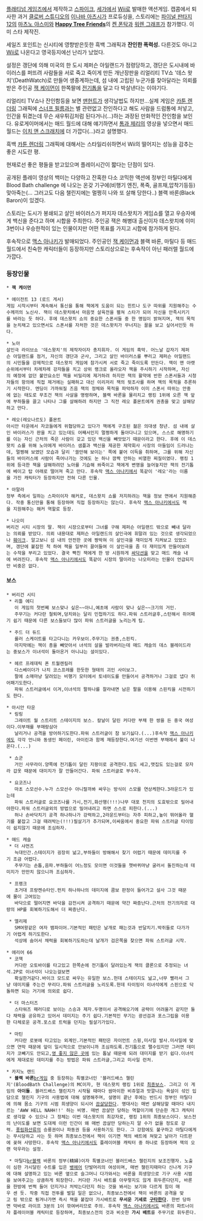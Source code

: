 [[플래티넘 게임즈]]에서 제작하고 [[스파이크]], [[세가]]에서 [[Wii]]로 발매한 액션게임. 캡콤에서 퇴사한 과거 [[클로버 스튜디오]]의 [[이나바 아츠시]]가 프로듀싱을, 스토리에는 [[파이널 판타지 12]]의 [[마츠노 야스미]]와 '''[[Happy Tree Friends]]'''의 [[켄 폰탁]]과 [[워렌 그래프]]가 참가했다.  이미 스타 제작진.

세일즈 포인트는 신시티에 영향받은듯한 흑백 그래픽과 '''잔인한 폭력성.'''  다른것도 아니고 [[Wii]]로 나온다고 영국등지에선 난리가 났었다.


{{{#!html
<object width="560" height="340"><param name="movie" value="http://www.youtube.com/v/-2MYPmbgrI0&hl=ko&fs=1&"></param><param name="allowFullScreen" value="true"></param><param name="allowscriptaccess" value="always"></param><embed src="http://www.youtube.com/v/-2MYPmbgrI0&hl=ko&fs=1&" type="application/x-shockwave-flash" allowscriptaccess="always" allowfullscreen="true" width="560" height="340"></embed></object>

<object width="560" height="340"><param name="movie" value="http://www.youtube.com/v/S4lC5gNm6Xg&hl=ko&fs=1&"></param><param name="allowFullScreen" value="true"></param><param name="allowscriptaccess" value="always"></param><embed src="http://www.youtube.com/v/S4lC5gNm6Xg&hl=ko&fs=1&" type="application/x-shockwave-flash" allowscriptaccess="always" allowfullscreen="true" width="560" height="340"></embed></object>

<object width="560" height="340"><param name="movie" value="http://www.youtube.com/v/PylPYVocHP8&hl=ko&fs=1&"></param><param name="allowFullScreen" value="true"></param><param name="allowscriptaccess" value="always"></param><embed src="http://www.youtube.com/v/PylPYVocHP8&hl=ko&fs=1&" type="application/x-shockwave-flash" allowscriptaccess="always" allowfullscreen="true" width="560" height="340"></embed></object>

}}}

설정은 갱단에 의해 미국의 한 도시 제퍼슨 아일랜드가 점령당하고, 갱단은 도시내에 바이러스를 퍼뜨려 사람들을 서로 죽고 죽이게 만든 개난장판을 리얼리티 TV쇼 '데스 왓치'(DeathWatch)로 만들어 생중계하는데, 섬 내에 고립된 누군가를 찾아달라는 의뢰를 받은 주인공 [[잭 케이먼]]이 한쪽팔에 [[전기톱]]을 달고 다 박살낸다는 이야기다. 

리얼리티 TV쇼나 잔인함등을 보면 [[맨헌트]]가 생각날법도 하지만...실제 게임은 [[카툰 렌더링]] 그래픽에 [[스너프 필름]]과는 별 관련없고 잔인하다고 해도 사람을 드럼통에 처넣고, 인간을 튀겼는데 무슨 새우튀김처럼 된다거나(...)하는 과장된 만화적인 잔인함을 보인다.  유로게이머에서는 매드 월드에 대해 얘기하면서 [[톰과 제리]]의 영상을 넣으면서 매드 월드는 [[이치 앤 스크래치]]에 더 가깝다(...)라고 설명했다.

흑백 [[카툰 렌더링]] 그래픽에 대해서는 스타일리쉬하면서 Wii의 떨어지는 성능을 감추는 좋은 시도란 평.

현재로선 좋은 평들을 받고있으며 플레이시간이 짧다는 단점이 있다.

공개된 플레이 영상의 백미는 다양하고 잔혹한 다소 코믹한 액션에 정부인 마틸다에게  Blood Bath challenge 에 나오는 온갖 기구에(비행기 엔진, 폭죽, 골프채,압착기등등) 맞아죽는(... 그러고도 다음 챌린지에는 멀쩡히 나와 또 살해 당한다..) 블랙 바론(Black Baron)이 있겠다.

스토리는 도시가 봉쇄되고 살인 바이러스가 퍼지자 데스왓치가 게임쇼를 열고 우승자에게 백신을 준다고 하며 시합을 주최한다.  주인공 잭은 해병대 출신이자 데스왓치에 이미 3번이나 우승한적이 있는 인물이지만 어떤 목표를 가지고 시합에 참가하게 된다.

후속작으로 [[맥스 아나키]]가 발매되었다. 주인공인 [[잭 케이먼]]과 블랙 바론, 마틸다 등 매드월드에서 친숙한 캐릭터들이 등장하지만 스토리상으로는 후속작이 아닌 패러렐 월드에 가깝다.

=== 등장인물 ===
 * '''잭 케이먼'''

 * 에이전트 13 (로드 게서)
 게임 시작시부터 계속해서 통신을 통해 잭에게 도움이 되는 힌트나 도구 따위를 지원해주는 수수께끼의 노신사. 잭이 데스왓치에서 마음껏 살육전을 펼쳐 스타가 되어 자신을 만족시키기를 바라는 듯 하다. 후에 데스왓치 쇼의 중요한 스폰서들 중 한 명임이 밝혀지며, 잭의 목적을 눈치채고 있으면서도 스폰서를 자처한 것은 데스왓치가 무너지는 꼴을 보고 싶어서인듯 하다.

 * 노아
 살인극 라이브쇼 '데스왓치'의 제작자이자 총지휘자. 이 게임의 흑막. 어느날 갑자기 제퍼슨 아일랜드를 점거, 자신의 갱단과 군사, 그리고 살인 바이러스를 뿌리고 제퍼슨 아일랜드의 시민들을 강제적으로 데스왓치 게임에 참가시켜 서로 죽고 죽이도록 만든다. 잭이 맨 아랫순위에서부터 차례차례 강자들을 치고 상위 랭크로 올라오자 잭을 주시하기 시작하며, 자신의 예정에 없던 불안요소인 잭을 비밀리에 제거하려 하지만 잭의 활약에 반한 스폰서들과 시청자들의 항의에 직접 제거에는 실패하고 대신 이리저리 잭의 뒷조사를 하며 잭의 목적을 추론하기 시작한다. 엔딩이 가까워질 즈음 잭의 정체와 목적을 파악하자 이미 스폰서 따위는 안중에 없는 태도로 무조건 잭의 사살을 명령하며, 블랙 바론을 물리치고 랭킹 1위에 오른 잭 앞에 부하들을 끌고 나타나 그를 살해하려 하지만 그 직전 레오 폴몬트에게 권총을 맞고 살해당하고 만다.

 * 레오(레오나르도) 폴몬트
 아시안 타운에서 자코들에게 위협당하고 있다가 잭에게 구조된 젊은 의대생 청년. 섬 내에 살인 바이러스가 판을 치고 있는데도 어째서인지 멀쩡하게 돌아다니고 있으며, 스스로 해명하기를 이는 자신 근처의 죽은 사람이 갖고 있던 백신을 빼앗았기 때문이라고 한다. 후에 이 데스왓치 쇼를 위해 노아에게 바이러스 샘플과 백신을 제공한 제약회사 사장의 아들임이 드러나는데, 멀쩡해 보였던 모습과 달리 '쓸만해 보이는' 쪽에 붙어 이득을 취하며, 그를 위해 자신들의 바이러스에 사람이 죽어나가는 것에도 눈 하나 깜짝 안하는 비열한 찌질이였다. 랭킹 1위에 등극한 잭을 살해하려던 노아를 기습해 쏴죽이고 잭에게 변명을 늘어놓지만 잭의 전기톱에 베이고 탑 아래로 떨어져 죽고 만다. 후속작 [[맥스 아나키]]에서 똑같이 '레오'라는 이름을 가진 캐릭터가 등장하지만 전혀 다른 인물.

 * 아말라
 정부 측에서 일하는 스파이이자 해커로, 데스왓치 쇼를 저지하려는 잭을 정보 면에서 지원해준다. 작중 통신만을 통해 등장하며 직접 등장하지는 않는다. 후속작 [[맥스 아나키]]에서도 잭을 지원해주는 해커 역할로 등장.

 * 나오미
 버리건 시티 시장의 딸. 잭이 시장으로부터 그녀를 구해 제퍼슨 아일랜드 밖으로 빼내 달라는 의뢰를 받았다. 의뢰 내용대로 제퍼슨 아일랜드의 살인극에 휘말려 있는 것으로 생각되었으나 [[훼이크]]. 알고보니 섬 내의 안전한 곳에 짱박혀 이 살인극을 재미있게 지켜보고 있었으며, 갱단에 붙잡힌 척 하여 잭을 일부러 끌어들여 이 살인극을 좀 더 재미있게 만들어보려는 수작을 부리고 있었다. 결국 빡친 잭에게 한 방 시원하게 [[싸닥션]]을 맞고 매드 캐슬 내에 버려진다. 후속작 [[맥스 아나키]]에서도 똑같이 시장의 딸이라는 나오미라는 인물이 언급되지만 비중은 없다.

==== 보스 ====
 * 버리건 시티 
  * 리틀 에디
    이 게임의 첫번쩨 보스맞나 싶은~~아니,예초에 사람이 맞나 싶은~~크기의 거인.
    주무기는 커다란 철퇴며,덩치와는 달리 민첩하기도 하다.파워 스트러글후,스턴해서 쥐어패기 쉽기 때문에 다른 보스들보다 많이 파워 스트러글을 노리는게 팁.

  * 주드 더 듀드
    롤러 스케이트를 타고다니는 카우보이.주무기는 권총,스핀킥.
    마지막에는 잭이 총을 빼앗아서 녀석의 살을 발라버리는데 매드 캐슬의 데스 블레이드라는 중보스가 이녀석이 돌아온거 아니냐는 설이있다.

  * 헤르 프레데릭 폰 트월렌킬러
    다스베이더가 나치 코스프레를 한듯한 형태의 괴인 사이보그.
    팔에 소매마냥 달려있는 비행기 모터에서 토네이도를 만들어서 공격하거나 그걸로 냅다 쥐어패기도한다.
    파워 스트러글에서 이겨,이녀석의 팔하나를 잘라내면 남은 팔을 이용해 스핀킥을 시전하기도 한다.

 * 아시안 타운
  * 링링
    그레이트 월 스트리트 스테이지의 보스. 칼날이 달린 커다란 부채 한 쌍을 든 중국 여성이다.이부채를 부매랑삼아   
    날리거나 공격을 방어하기도한다.파워 스트러글이 참 보기싫다.(...)후속작 [[맥스 아나키]]에도 각각 언니와 동생인 페이린, 아이린과 함께 재등장한다.여기선 이번엔 부채에서 불이 나온다.(...)    

  * 쇼군
    거인 사무라이.양쪽에 전기톱이 달린 지팡이로 공격한다.힘도 세고,맷집도 있는걸로 모자라 갑옷 때문에 대미지가 잘 안들어간다. 파워 스트러글로 부수자.

  * 요코즈나
    마초 스모선수.누가 스모선수 아니랄까봐 싸우는 방식이 스모를 연상케한다.3라운드가 있는데 
    파워 스트러글로 요코즈나를 가시,전기,화산행(!!!)나무 대포 천지의 도효밖으로 밀어내야한다.파워 스트러글외의 방법으로 밀어내려고 하면 스스로 피한다.(...)             
    허나 손바닥치기 공격 하나하나가 강력하고,2라운드부터는 자주 피하고,높이 뛰어올라 핼기를 붙잡고 그걸 때려박는(!!!)필살기가 추가되며,이싸움에서 중요한 파워 스트러글 타이밍이 쉽지않기 때문에 조심하자.

 * 매드 캐슬
  * 더 샤먼즈
    늑대인간.스테이지가 굉장히 넒고,부하들이 방해해서 찾기 어렵기 때문에 데미지를 주기 조금 어렵다.
    주무기는 손톱,음파.부하들이 어느정도 모이면 이것들을 챗바퀴마냥 굴러서 돌진하는데 데미지가 만만치 않으니까 조심하자.

  * 프랭크
    초거대 프랑켄슈타인.펀치 하나하나의 데미지에 콤보 판정이 들어가고 설사 그것 때문에 물이 고여있는
    바닥으로 떨어지면 바닥을 감전시켜 공격하기 때문에 약간 짜증난다.근처의 전기의자로 대량의 HP를 회복하기도해서 더 짜증난다.

  * 엘리제
    SM여왕같은 여자 뱀파이어.기본적인 패턴은 날개로 패는것과 반달치기.박쥐들로 다가가기 어렵게 하기도한다.
    석상에 숨어서 채력을 회복하기도하는데 날개가 검은쪽을 찾으면 파워 스트러글 시작.

 * 에리어 66
  * 코잭
    커다란 오토바이를 타고있고 한쪽손에 전기톱이 달려있는게 잭의 클론으로 추정되는 녀석.2P로 이녀석이 나오는걸보면
    확실한거같다.바이크 모드로 싸우는 유일한 보스.헌데 스테이지도 넒고,너무 빨라서 그냥 데미지를 주는건 무리다.파워 스트러글을 노리도록.헌데 타이밍이 이녀석에게 스핀으로 닥돌하면 되는 거기에 의외로 쉽다.

  * 더 마스터즈
    스타워즈 패러디로 보이는 스승과 제자.두명이서 공격해오기에 공략이 어려울거 같지만 둘다 채력을 공유하고 있어서 데미지는 주기 쉽다.기본적인 무기는 광선검과 포스그립을 이용한 다체로운 공격.포스로 트럭을 던지는 필살기가있다.

  * 마틴
    커다란 로봇에 타고있는 외계인.기본적인 패턴은 자이언트 스윙,미사일 발사.미사일에 맞으면 연막 때문에 앞이 일시적으로 안보이니까 조심하도록.전기톱으로 팰수있지만 그러면 데미지가 코빼기도 안되고,[[영 좋지 않은 곳]]에 있는 톱날 때문에 되려 대미지를 받기 쉽다.이녀석에게 제대로된 데미지를 주는 방법은 파워 스트러글,그리고 미사일 런처.

    
 * 카지노 랜드
  * '''블랙 바론'''[[br]]게임 중 등장하는 특별코너인 '블러드배스 챌린지'(BloodBath Challenge)의 MC이자, 현 데스왓치 랭킹 1위로 [[최종보스]]. 그리고 이 게임의 '''아이돌'''. 블러드배스 챌린지가 시작될 때마다 쌈마이한 비쥬얼과 맛깔나는 욕설이 섞인 입담으로 챌린지 기구의 사용법에 대해 설명해주며, 설명이 끝난 후에는 반드시 정부인 마틸다에 의해 몸소 기구의 시범 희생양이 되시어 [[끔살]]당한다. 명대사는 매번 살해당할 때마다 내지르는 'AWW HELL NAHH!!' 하는 비명. 매번 끔살만 당하는 역할이기에 단순한 개그 캐릭터로 생각할 수 있으나 그 정체는 이번 데스왓치의 최강자로, 랭킹 1위의 최종보스이다. 보스전의 난이도를 보면 도대체 이런 인간이 왜 매번 끔살만 당하는지 알 수가 없을 정도로 강력. [[풍림화산류]]의 승룡권이나 파동권 등을 사용하기도 한다. 그 강함에도 불구하고 마틸다에게는 무시당하고 사는 듯 하며 최종보스전에서 잭이 이기면 잭의 배트에 쳐맞고 날아가 다트판에 꽂혀 사망한다. 후속작 [[맥스 아나키]]에서도 플레이어블 캐릭터 중 하나로 등장하며 잭의 오랜 악우라는 설정. 

  * 마틸다[[br]]블랙 바론의 정부(精婦)이자 특별코너인 블러드배스 챌린지의 보조진행자. 노출이 심한 가시달린 수트를 입은 [[뱅헤어]] 단발머리의 여성이며, 매번 챌린지때마다 신나게 기구에 대해 설명하고 있는 바론 옆으로 슬그머니 다가와서는 바론을 희생양으로 기구 사용 시범을 보여주고는 상큼하게 퇴장한다. 커다란 가시 배트를 아무렇지도 않게 휘두른다던지, 바론을 한방에 번쩍 들어 던지거나 처박는다던지 하는 것을 봐서는 보기와 다르게 힘이 매우 센 듯. 작중 직접 전투를 벌일 일은 없으나, 최종보스전에서 잭이 바론의 공격을 맞고 링 밖으로 튕겨나가면 즉시 잭을 붙잡아 가시배트로 '''무서운 기세로 [[구타]]한다'''. 한번 당하면 막바로 라이프 3분의 1이 깎여버리므로 주의. 후속작 [[맥스 아나키]]에서도 바론의 파트너이자 플레이어블 캐릭터로 등장하며, 최종보스전의 것과 비슷한 '''가시 배트'''를 주무기로 휘두른다.
